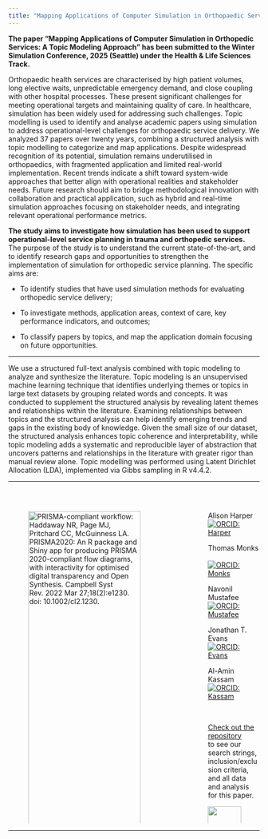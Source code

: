 ```yaml
---
title: "Mapping Applications of Computer Simulation in Orthopaedic Services: A Topic Modeling Approach"
---
```


**The paper "Mapping Applications of Computer Simulation in Orthopedic Services: A Topic Modeling Approach" has been submitted to the Winter Simulation Conference, 2025 (Seattle) under the Health & Life Sciences Track.**

Orthopaedic health services are characterised by high patient volumes, long elective waits, unpredictable emergency demand, and close coupling with other hospital processes. These present significant challenges for meeting operational targets and maintaining quality of care. In healthcare, simulation has been widely used for addressing such challenges. Topic modelling is used to identify and analyse academic papers using simulation to address operational-level challenges for orthopaedic service delivery. We analyzed 37 papers over twenty years, combining a structured analysis with topic modelling to categorize and map applications. Despite widespread recognition of its potential, simulation remains underutilised in orthopaedics, with fragmented application and limited real-world implementation. Recent trends indicate a shift toward system-wide approaches that better align with operational realities and stakeholder needs. Future research should aim to bridge methodological innovation with collaboration and practical application, such as hybrid and real-time simulation approaches focusing on stakeholder needs, and integrating relevant operational performance metrics. 

**The study aims to investigate how simulation has been used to support operational-level service planning in trauma and orthopedic services.** The purpose of the study is to understand the current state-of-the-art, and to identify research gaps and opportunities to strengthen the implementation of simulation for orthopedic service planning. The specific aims are:  

* To identify studies that have used simulation methods for evaluating orthopedic service delivery;  

* To investigate methods, application areas, context of care, key performance indicators, and outcomes;  

* To classify papers by topics, and map the application domain focusing on future opportunities.  

<hr>

We use a structured full-text analysis combined with topic modeling to analyze and synthesize the literature. Topic modeling is an unsupervised machine learning technique that identifies underlying themes or topics in large text datasets by grouping related words and concepts. It was conducted to supplement the structured analysis by revealing latent themes and relationships within the literature. Examining relationships between topics and the structured analysis can help identify emerging trends and gaps in the existing body of knowledge. Given the small size of our dataset, the structured analysis enhances topic coherence and interpretability, while topic modeling adds a systematic and reproducible layer of abstraction that uncovers patterns and relationships in the literature with greater rigor than manual review alone. Topic modelling was performed using Latent Dirichlet Allocation (LDA), implemented via Gibbs sampling in R v4.4.2. 
<hr>

:::: {.columns}

::: {.column width="60%"}

<br>

![PRISMA-compliant workflow: Haddaway NR, Page MJ, Pritchard CC, McGuinness LA. PRISMA2020: An R package and Shiny app for producing PRISMA 2020-compliant flow diagrams, with interactivity for optimised digital transparency and Open Synthesis. Campbell Syst Rev. 2022 Mar 27;18(2):e1230. doi: 10.1002/cl2.1230.](images/topicmodel/prisma.png){width="100%"}

----------------------------------------------------------------------

![Analysis framework](images/topicmodel/wsc_method.png){width="100%"}

:::

::: {.column width="10%"}
<!-- empty column to create gap -->
:::


::: {.column width="20%"}

<br>

Alison Harper &nbsp;&nbsp;   
[![ORCID: Harper](https://img.shields.io/badge/ORCID-0000--0001--5274--5037-blue)](https://orcid.org/0000-0001-5274-5037)

Thomas Monks &nbsp;&nbsp;  
[![ORCID: Monks](https://img.shields.io/badge/ORCID-0000--0003--2631--4481-blue)](https://orcid.org/0000-0003-2631-4481)

Navonil Mustafee &nbsp;&nbsp;  
[![ORCID: Mustafee](https://img.shields.io/badge/ORCID-0000--0002--2204--8924-blue)](https://orcid.org/0000-0002-2204-8924)

Jonathan T. Evans &nbsp;&nbsp;  
[![ORCID: Evans](https://img.shields.io/badge/ORCID-0000--0002--9464--6261-blue)](https://orcid.org/0000-0002-9464-6261)

Al-Amin Kassam &nbsp;&nbsp;  
[![ORCID: Kassam](https://img.shields.io/badge/ORCID-0000--0002--7926--3289-blue)](https://orcid.org/0000-0002-7926-3289)

<br>

[<i class="fab fa-github fa-lg"></i> Check out the repository](https://github.com/pythonhealthdatascience/scope_wsc_2025)  
to see our search strings, inclusion/exclusion
criteria, and all data and analysis for this paper.

![](images/scope4.webp){width="80%"}
:::

::::

<hr>
